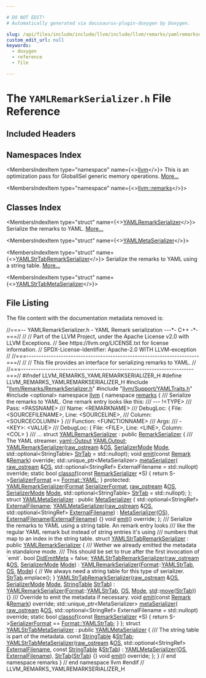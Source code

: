 ```yaml
---

# DO NOT EDIT!
# Automatically generated via docusaurus-plugin-doxygen by Doxygen.

slug: /api/files/include/include/llvm/include/llvm/remarks/yamlremarkserializer-h
custom_edit_url: null
keywords:
  - doxygen
  - reference
  - file

---
```





# The `YAMLRemarkSerializer.h` File Reference

<DoxygenPage pluginConfig={pluginConfig}>



## Included Headers

<IncludesList>
<IncludesListItem
  filePath="llvm/Remarks/RemarkSerializer.h"
  permalink="/docs/api/files/include/include/llvm/include/llvm/remarks/remarkserializer-h"
  isLocal="true" />
<IncludesListItem
  filePath="llvm/Support/YAMLTraits.h"
  permalink="/docs/api/files/include/include/llvm/include/llvm/support/yamltraits-h"
  isLocal="true" />
<IncludesListItem
  filePath="optional"
  permalink=""
  isLocal="false" />
</IncludesList>

## Namespaces Index

<MembersIndex>

<MembersIndexItem
  type="namespace"
  name={<><a href="/docs/api/namespaces/llvm">llvm</a></>}>
This is an optimization pass for GlobalISel generic memory operations. <a href="/docs/api/namespaces/llvm/#details">More...</a>
</MembersIndexItem>

<MembersIndexItem
  type="namespace"
  name={<><a href="/docs/api/namespaces/llvm/remarks">llvm::remarks</a></>}>
</MembersIndexItem>

</MembersIndex>

## Classes Index

<MembersIndex>

<MembersIndexItem
  type="struct"
  name={<><a href="/docs/api/structs/llvm/remarks/yamlremarkserializer">YAMLRemarkSerializer</a></>}>
Serialize the remarks to YAML. <a href="/docs/api/structs/llvm/remarks/yamlremarkserializer/#details">More...</a>
</MembersIndexItem>

<MembersIndexItem
  type="struct"
  name={<><a href="/docs/api/structs/llvm/remarks/yamlmetaserializer">YAMLMetaSerializer</a></>}>
</MembersIndexItem>

<MembersIndexItem
  type="struct"
  name={<><a href="/docs/api/structs/llvm/remarks/yamlstrtabremarkserializer">YAMLStrTabRemarkSerializer</a></>}>
Serialize the remarks to YAML using a string table. <a href="/docs/api/structs/llvm/remarks/yamlstrtabremarkserializer/#details">More...</a>
</MembersIndexItem>

<MembersIndexItem
  type="struct"
  name={<><a href="/docs/api/structs/llvm/remarks/yamlstrtabmetaserializer">YAMLStrTabMetaSerializer</a></>}>
</MembersIndexItem>

</MembersIndex>


## File Listing

The file content with the documentation metadata removed is:

<ProgramListing>

<Link id="l00001" /><CodeLine lineNumber="1"><Highlight kind="comment">//===-- YAMLRemarkSerializer.h - YAML Remark serialization ---&#42;- C++ -&#42;-===//</Highlight><Highlight kind="normal"></Highlight></CodeLine>
<Link id="l00002" /><CodeLine lineNumber="2"><Highlight kind="normal"></Highlight><Highlight kind="comment">//</Highlight><Highlight kind="normal"></Highlight></CodeLine>
<Link id="l00003" /><CodeLine lineNumber="3"><Highlight kind="normal"></Highlight><Highlight kind="comment">// Part of the LLVM Project, under the Apache License v2.0 with LLVM Exceptions.</Highlight><Highlight kind="normal"></Highlight></CodeLine>
<Link id="l00004" /><CodeLine lineNumber="4"><Highlight kind="normal"></Highlight><Highlight kind="comment">// See https://llvm.org/LICENSE.txt for license information.</Highlight><Highlight kind="normal"></Highlight></CodeLine>
<Link id="l00005" /><CodeLine lineNumber="5"><Highlight kind="normal"></Highlight><Highlight kind="comment">// SPDX-License-Identifier: Apache-2.0 WITH LLVM-exception</Highlight><Highlight kind="normal"></Highlight></CodeLine>
<Link id="l00006" /><CodeLine lineNumber="6"><Highlight kind="normal"></Highlight><Highlight kind="comment">//</Highlight><Highlight kind="normal"></Highlight></CodeLine>
<Link id="l00007" /><CodeLine lineNumber="7"><Highlight kind="normal"></Highlight><Highlight kind="comment">//===----------------------------------------------------------------------===//</Highlight><Highlight kind="normal"></Highlight></CodeLine>
<Link id="l00008" /><CodeLine lineNumber="8"><Highlight kind="normal"></Highlight><Highlight kind="comment">//</Highlight><Highlight kind="normal"></Highlight></CodeLine>
<Link id="l00009" /><CodeLine lineNumber="9"><Highlight kind="normal"></Highlight><Highlight kind="comment">// This file provides an interface for serializing remarks to YAML.</Highlight><Highlight kind="normal"></Highlight></CodeLine>
<Link id="l00010" /><CodeLine lineNumber="10"><Highlight kind="normal"></Highlight><Highlight kind="comment">//</Highlight><Highlight kind="normal"></Highlight></CodeLine>
<Link id="l00011" /><CodeLine lineNumber="11"><Highlight kind="normal"></Highlight><Highlight kind="comment">//===----------------------------------------------------------------------===//</Highlight><Highlight kind="normal"></Highlight></CodeLine>
<Link id="l00012" /><CodeLine lineNumber="12"><Highlight kind="normal"></Highlight></CodeLine>
<Link id="l00013" /><CodeLine lineNumber="13"><Highlight kind="normal"></Highlight><Highlight kind="preprocessor">#ifndef LLVM&#95;REMARKS&#95;YAMLREMARKSERIALIZER&#95;H</Highlight><Highlight kind="normal"></Highlight></CodeLine>
<Link id="l00014" /><CodeLine lineNumber="14"><Highlight kind="normal"></Highlight><Highlight kind="preprocessor">#define LLVM&#95;REMARKS&#95;YAMLREMARKSERIALIZER&#95;H</Highlight><Highlight kind="normal"></Highlight></CodeLine>
<Link id="l00015" /><CodeLine lineNumber="15"><Highlight kind="normal"></Highlight></CodeLine>
<Link id="l00016" /><CodeLine lineNumber="16"><Highlight kind="normal"></Highlight><Highlight kind="preprocessor">#include &quot;<a href="/docs/api/files/include/include/llvm/include/llvm/remarks/remarkserializer-h">llvm/Remarks/RemarkSerializer.h</a>&quot;</Highlight><Highlight kind="normal"></Highlight></CodeLine>
<Link id="l00017" /><CodeLine lineNumber="17"><Highlight kind="normal"></Highlight><Highlight kind="preprocessor">#include &quot;<a href="/docs/api/files/include/include/llvm/include/llvm/support/yamltraits-h">llvm/Support/YAMLTraits.h</a>&quot;</Highlight><Highlight kind="normal"></Highlight></CodeLine>
<Link id="l00018" /><CodeLine lineNumber="18"><Highlight kind="normal"></Highlight><Highlight kind="preprocessor">#include &lt;optional&gt;</Highlight><Highlight kind="normal"></Highlight></CodeLine>
<Link id="l00019" /><CodeLine lineNumber="19"><Highlight kind="normal"></Highlight></CodeLine>
<Link id="l00020" /><CodeLine lineNumber="20"><Highlight kind="normal"></Highlight><Highlight kind="keyword">namespace </Highlight><Highlight kind="normal"><a href="/docs/api/namespaces/llvm">llvm</a> &#123;</Highlight></CodeLine>
<Link id="l00021" /><CodeLine lineNumber="21"><Highlight kind="normal"></Highlight><Highlight kind="keyword">namespace </Highlight><Highlight kind="normal"><a href="/docs/api/namespaces/llvm/remarks">remarks</a> &#123;</Highlight></CodeLine>
<Link id="l00022" /><CodeLine lineNumber="22"><Highlight kind="normal"></Highlight><Highlight kind="comment"></Highlight></CodeLine>
<Link id="l00023" /><CodeLine lineNumber="23"><Highlight kind="comment">/// Serialize the remarks to YAML. One remark entry looks like this:</Highlight></CodeLine>
<Link id="l00024" /><CodeLine lineNumber="24"><Highlight kind="comment">/// --- !&lt;TYPE&gt;</Highlight></CodeLine>
<Link id="l00025" /><CodeLine lineNumber="25"><Highlight kind="comment">/// Pass:            &lt;PASSNAME&gt;</Highlight></CodeLine>
<Link id="l00026" /><CodeLine lineNumber="26"><Highlight kind="comment">/// Name:            &lt;REMARKNAME&gt;</Highlight></CodeLine>
<Link id="l00027" /><CodeLine lineNumber="27"><Highlight kind="comment">/// DebugLoc:        &#123; File: &lt;SOURCEFILENAME&gt;, Line: &lt;SOURCELINE&gt;,</Highlight></CodeLine>
<Link id="l00028" /><CodeLine lineNumber="28"><Highlight kind="comment">///                    Column: &lt;SOURCECOLUMN&gt; &#125;</Highlight></CodeLine>
<Link id="l00029" /><CodeLine lineNumber="29"><Highlight kind="comment">/// Function:        &lt;FUNCTIONNAME&gt;</Highlight></CodeLine>
<Link id="l00030" /><CodeLine lineNumber="30"><Highlight kind="comment">/// Args:</Highlight></CodeLine>
<Link id="l00031" /><CodeLine lineNumber="31"><Highlight kind="comment">///   - &lt;KEY&gt;: &lt;VALUE&gt;</Highlight></CodeLine>
<Link id="l00032" /><CodeLine lineNumber="32"><Highlight kind="comment">///     DebugLoc:        &#123; File: &lt;FILE&gt;, Line: &lt;LINE&gt;, Column: &lt;COL&gt; &#125;</Highlight></CodeLine>
<Link id="l00033" /><CodeLine lineNumber="33"><Highlight kind="comment">/// ...</Highlight><Highlight kind="normal"></Highlight></CodeLine>
<Link id="l00034" /><CodeLine lineNumber="34" lineLink="/docs/api/structs/llvm/remarks/yamlremarkserializer"><Highlight kind="normal"></Highlight><Highlight kind="keyword">struct </Highlight><Highlight kind="normal"><a href="/docs/api/structs/llvm/remarks/yamlremarkserializer/#a9ee042fb735b4a3f85c542f1f2470f5a">YAMLRemarkSerializer</a> : </Highlight><Highlight kind="keyword">public</Highlight><Highlight kind="normal"> <a href="/docs/api/structs/llvm/remarks/remarkserializer/#a78423a0a6a3684579a42b75fb2e85875">RemarkSerializer</a> &#123;</Highlight><Highlight kind="comment"></Highlight></CodeLine>
<Link id="l00035" /><CodeLine lineNumber="35"><Highlight kind="comment">  /// The YAML streamer.</Highlight><Highlight kind="normal"></Highlight></CodeLine>
<Link id="l00036" /><CodeLine lineNumber="36" lineLink="/docs/api/structs/llvm/remarks/yamlremarkserializer/#ad3b62e6d4b9873faebab0f6292bc6ad7"><Highlight kind="normal">  <a href="/docs/api/classes/llvm/yaml/output">yaml::Output</a> <a href="/docs/api/structs/llvm/remarks/yamlremarkserializer/#ad3b62e6d4b9873faebab0f6292bc6ad7">YAMLOutput</a>;</Highlight></CodeLine>
<Link id="l00037" /><CodeLine lineNumber="37"><Highlight kind="normal"></Highlight></CodeLine>
<Link id="l00038" /><CodeLine lineNumber="38"><Highlight kind="normal">  <a href="/docs/api/structs/llvm/remarks/yamlremarkserializer/#a9ee042fb735b4a3f85c542f1f2470f5a">YAMLRemarkSerializer</a>(<a href="/docs/api/classes/llvm/raw-ostream">raw&#95;ostream</a> &amp;<a href="/docs/api/structs/llvm/remarks/remarkserializer/#ac7d21a17c33bd0fbb700107a19468973">OS</a>, <a href="/docs/api/namespaces/llvm/remarks/#ae5b0a3a7cf356fc6c7602b8279061a66">SerializerMode</a> <a href="/docs/api/structs/llvm/remarks/remarkserializer/#a0bd374f9c556edbdf166ed6d981f5b6f">Mode</a>,</Highlight></CodeLine>
<Link id="l00039" /><CodeLine lineNumber="39"><Highlight kind="normal">                       std::optional&lt;StringTable&gt; <a href="/docs/api/structs/llvm/remarks/remarkserializer/#aa72574e7bd50aa35940e878f31635e1a">StrTab</a> = std::nullopt);</Highlight></CodeLine>
<Link id="l00040" /><CodeLine lineNumber="40"><Highlight kind="normal"></Highlight></CodeLine>
<Link id="l00041" /><CodeLine lineNumber="41"><Highlight kind="normal">  </Highlight><Highlight kind="keywordtype">void</Highlight><Highlight kind="normal"> <a href="/docs/api/structs/llvm/remarks/yamlremarkserializer/#acebdec0acf70451585df4afff45e9fd5">emit</a>(</Highlight><Highlight kind="keyword">const</Highlight><Highlight kind="normal"> <a href="/docs/api/structs/llvm/remarks/remark">Remark</a> &amp;<a href="/docs/api/structs/llvm/remarks/remark">Remark</a>) </Highlight><Highlight kind="keyword">override</Highlight><Highlight kind="normal">;</Highlight></CodeLine>
<Link id="l00042" /><CodeLine lineNumber="42"><Highlight kind="normal">  std::unique&#95;ptr&lt;MetaSerializer&gt; <a href="/docs/api/structs/llvm/remarks/yamlremarkserializer/#a87a149d14b01d4cd2ee817b0d4512f7b">metaSerializer</a>(</Highlight></CodeLine>
<Link id="l00043" /><CodeLine lineNumber="43"><Highlight kind="normal">      <a href="/docs/api/classes/llvm/raw-ostream">raw&#95;ostream</a> &amp;<a href="/docs/api/structs/llvm/remarks/remarkserializer/#ac7d21a17c33bd0fbb700107a19468973">OS</a>,</Highlight></CodeLine>
<Link id="l00044" /><CodeLine lineNumber="44"><Highlight kind="normal">      std::optional&lt;StringRef&gt; ExternalFilename = std::nullopt) </Highlight><Highlight kind="keyword">override</Highlight><Highlight kind="normal">;</Highlight></CodeLine>
<Link id="l00045" /><CodeLine lineNumber="45"><Highlight kind="normal"></Highlight></CodeLine>
<Link id="l00046" /><CodeLine lineNumber="46" lineLink="/docs/api/structs/llvm/remarks/yamlremarkserializer/#accf7ee322df6d247bc8f7bc7646f22cd"><Highlight kind="normal">  </Highlight><Highlight kind="keyword">static</Highlight><Highlight kind="normal"> </Highlight><Highlight kind="keywordtype">bool</Highlight><Highlight kind="normal"> <a href="/docs/api/structs/llvm/remarks/yamlremarkserializer/#accf7ee322df6d247bc8f7bc7646f22cd">classof</a>(</Highlight><Highlight kind="keyword">const</Highlight><Highlight kind="normal"> <a href="/docs/api/structs/llvm/remarks/remarkserializer/#a78423a0a6a3684579a42b75fb2e85875">RemarkSerializer</a> &#42;S) &#123;</Highlight></CodeLine>
<Link id="l00047" /><CodeLine lineNumber="47"><Highlight kind="normal">    </Highlight><Highlight kind="keywordflow">return</Highlight><Highlight kind="normal"> S-&gt;<a href="/docs/api/structs/llvm/remarks/remarkserializer/#a062e25757dafc42e1222cb5df962d267">SerializerFormat</a> == <a href="/docs/api/namespaces/llvm/remarks/#a6e038f443b9029221c590524f08be0bea9463f87bbed1fcdacfb8d40e185ca2bc">Format::YAML</a>;</Highlight></CodeLine>
<Link id="l00048" /><CodeLine lineNumber="48"><Highlight kind="normal">  &#125;</Highlight></CodeLine>
<Link id="l00049" /><CodeLine lineNumber="49"><Highlight kind="normal"></Highlight></CodeLine>
<Link id="l00050" /><CodeLine lineNumber="50"><Highlight kind="normal"></Highlight><Highlight kind="keyword">protected</Highlight><Highlight kind="normal">:</Highlight></CodeLine>
<Link id="l00051" /><CodeLine lineNumber="51"><Highlight kind="normal">  <a href="/docs/api/structs/llvm/remarks/yamlremarkserializer/#a9ee042fb735b4a3f85c542f1f2470f5a">YAMLRemarkSerializer</a>(<a href="/docs/api/namespaces/llvm/remarks/#a6e038f443b9029221c590524f08be0be">Format</a> <a href="/docs/api/structs/llvm/remarks/remarkserializer/#a062e25757dafc42e1222cb5df962d267">SerializerFormat</a>, <a href="/docs/api/classes/llvm/raw-ostream">raw&#95;ostream</a> &amp;<a href="/docs/api/structs/llvm/remarks/remarkserializer/#ac7d21a17c33bd0fbb700107a19468973">OS</a>,</Highlight></CodeLine>
<Link id="l00052" /><CodeLine lineNumber="52"><Highlight kind="normal">                       <a href="/docs/api/namespaces/llvm/remarks/#ae5b0a3a7cf356fc6c7602b8279061a66">SerializerMode</a> <a href="/docs/api/files/lib/lib/codegen/regallocevictionadvisor-cpp/#aef71c4b21823f236e70cc6d62375adcd">Mode</a>,</Highlight></CodeLine>
<Link id="l00053" /><CodeLine lineNumber="53"><Highlight kind="normal">                       std::optional&lt;StringTable&gt; <a href="/docs/api/structs/llvm/remarks/remarkserializer/#aa72574e7bd50aa35940e878f31635e1a">StrTab</a> = std::nullopt);</Highlight></CodeLine>
<Link id="l00054" /><CodeLine lineNumber="54"><Highlight kind="normal">&#125;;</Highlight></CodeLine>
<Link id="l00055" /><CodeLine lineNumber="55"><Highlight kind="normal"></Highlight></CodeLine>
<Link id="l00056" /><CodeLine lineNumber="56" lineLink="/docs/api/structs/llvm/remarks/yamlmetaserializer"><Highlight kind="normal"></Highlight><Highlight kind="keyword">struct </Highlight><Highlight kind="normal"><a href="/docs/api/structs/llvm/remarks/yamlmetaserializer/#ab0718fe9f550651ad24a84f4fff29112">YAMLMetaSerializer</a> : </Highlight><Highlight kind="keyword">public</Highlight><Highlight kind="normal"> <a href="/docs/api/structs/llvm/remarks/metaserializer/#a1cb3cac1778548d416c314cef4b40fb7">MetaSerializer</a> &#123;</Highlight></CodeLine>
<Link id="l00057" /><CodeLine lineNumber="57" lineLink="/docs/api/structs/llvm/remarks/yamlmetaserializer/#a6dc3112c50bfad746a0a56032d8dee67"><Highlight kind="normal">  std::optional&lt;StringRef&gt; <a href="/docs/api/structs/llvm/remarks/yamlmetaserializer/#a6dc3112c50bfad746a0a56032d8dee67">ExternalFilename</a>;</Highlight></CodeLine>
<Link id="l00058" /><CodeLine lineNumber="58"><Highlight kind="normal"></Highlight></CodeLine>
<Link id="l00059" /><CodeLine lineNumber="59" lineLink="/docs/api/structs/llvm/remarks/yamlmetaserializer/#ab0718fe9f550651ad24a84f4fff29112"><Highlight kind="normal">  <a href="/docs/api/structs/llvm/remarks/yamlmetaserializer/#ab0718fe9f550651ad24a84f4fff29112">YAMLMetaSerializer</a>(<a href="/docs/api/classes/llvm/raw-ostream">raw&#95;ostream</a> &amp;<a href="/docs/api/structs/llvm/remarks/metaserializer/#a2c346057431cc76d6a8d6e080c1e79f9">OS</a>, std::optional&lt;StringRef&gt; <a href="/docs/api/structs/llvm/remarks/yamlmetaserializer/#a6dc3112c50bfad746a0a56032d8dee67">ExternalFilename</a>)</Highlight></CodeLine>
<Link id="l00060" /><CodeLine lineNumber="60"><Highlight kind="normal">      : <a href="/docs/api/structs/llvm/remarks/metaserializer/#a1cb3cac1778548d416c314cef4b40fb7">MetaSerializer</a>(<a href="/docs/api/structs/llvm/remarks/metaserializer/#a2c346057431cc76d6a8d6e080c1e79f9">OS</a>), <a href="/docs/api/structs/llvm/remarks/yamlmetaserializer/#a6dc3112c50bfad746a0a56032d8dee67">ExternalFilename</a>(<a href="/docs/api/structs/llvm/remarks/yamlmetaserializer/#a6dc3112c50bfad746a0a56032d8dee67">ExternalFilename</a>) &#123;&#125;</Highlight></CodeLine>
<Link id="l00061" /><CodeLine lineNumber="61"><Highlight kind="normal"></Highlight></CodeLine>
<Link id="l00062" /><CodeLine lineNumber="62"><Highlight kind="normal">  </Highlight><Highlight kind="keywordtype">void</Highlight><Highlight kind="normal"> <a href="/docs/api/structs/llvm/remarks/yamlmetaserializer/#af4f9732aa7dd0d4a322d2ff1006b97ef">emit</a>() </Highlight><Highlight kind="keyword">override</Highlight><Highlight kind="normal">;</Highlight></CodeLine>
<Link id="l00063" /><CodeLine lineNumber="63"><Highlight kind="normal">&#125;;</Highlight></CodeLine>
<Link id="l00064" /><CodeLine lineNumber="64"><Highlight kind="normal"></Highlight><Highlight kind="comment"></Highlight></CodeLine>
<Link id="l00065" /><CodeLine lineNumber="65"><Highlight kind="comment">/// Serialize the remarks to YAML using a string table. An remark entry looks</Highlight></CodeLine>
<Link id="l00066" /><CodeLine lineNumber="66"><Highlight kind="comment">/// like the regular YAML remark but instead of string entries it&#39;s using</Highlight></CodeLine>
<Link id="l00067" /><CodeLine lineNumber="67"><Highlight kind="comment">/// numbers that map to an index in the string table.</Highlight><Highlight kind="normal"></Highlight></CodeLine>
<Link id="l00068" /><CodeLine lineNumber="68" lineLink="/docs/api/structs/llvm/remarks/yamlstrtabremarkserializer"><Highlight kind="normal"></Highlight><Highlight kind="keyword">struct </Highlight><Highlight kind="normal"><a href="/docs/api/structs/llvm/remarks/yamlstrtabremarkserializer/#a1538564a561d291841240ba62c98ee82">YAMLStrTabRemarkSerializer</a> : </Highlight><Highlight kind="keyword">public</Highlight><Highlight kind="normal"> <a href="/docs/api/structs/llvm/remarks/yamlremarkserializer/#a9ee042fb735b4a3f85c542f1f2470f5a">YAMLRemarkSerializer</a> &#123;</Highlight><Highlight kind="comment"></Highlight></CodeLine>
<Link id="l00069" /><CodeLine lineNumber="69"><Highlight kind="comment">  /// Wether we already emitted the metadata in standalone mode.</Highlight></CodeLine>
<Link id="l00070" /><CodeLine lineNumber="70"><Highlight kind="comment">  /// This should be set to true after the first invocation of &#96;emit&#96;.</Highlight><Highlight kind="normal"></Highlight></CodeLine>
<Link id="l00071" /><CodeLine lineNumber="71" lineLink="/docs/api/structs/llvm/remarks/yamlstrtabremarkserializer/#ae42485b75dd5ba8645c328b5612afc64"><Highlight kind="normal">  </Highlight><Highlight kind="keywordtype">bool</Highlight><Highlight kind="normal"> <a href="/docs/api/structs/llvm/remarks/yamlstrtabremarkserializer/#ae42485b75dd5ba8645c328b5612afc64">DidEmitMeta</a> = </Highlight><Highlight kind="keyword">false</Highlight><Highlight kind="normal">;</Highlight></CodeLine>
<Link id="l00072" /><CodeLine lineNumber="72"><Highlight kind="normal"></Highlight></CodeLine>
<Link id="l00073" /><CodeLine lineNumber="73" lineLink="/docs/api/structs/llvm/remarks/yamlstrtabremarkserializer/#a1538564a561d291841240ba62c98ee82"><Highlight kind="normal">  <a href="/docs/api/structs/llvm/remarks/yamlstrtabremarkserializer/#a1538564a561d291841240ba62c98ee82">YAMLStrTabRemarkSerializer</a>(<a href="/docs/api/classes/llvm/raw-ostream">raw&#95;ostream</a> &amp;<a href="/docs/api/structs/llvm/remarks/remarkserializer/#ac7d21a17c33bd0fbb700107a19468973">OS</a>, <a href="/docs/api/namespaces/llvm/remarks/#ae5b0a3a7cf356fc6c7602b8279061a66">SerializerMode</a> <a href="/docs/api/structs/llvm/remarks/remarkserializer/#a0bd374f9c556edbdf166ed6d981f5b6f">Mode</a>)</Highlight></CodeLine>
<Link id="l00074" /><CodeLine lineNumber="74"><Highlight kind="normal">      : <a href="/docs/api/structs/llvm/remarks/yamlremarkserializer/#a9ee042fb735b4a3f85c542f1f2470f5a">YAMLRemarkSerializer</a>(<a href="/docs/api/namespaces/llvm/remarks/#a6e038f443b9029221c590524f08be0be">Format</a>::<a href="/docs/api/namespaces/llvm/remarks/#a6e038f443b9029221c590524f08be0bea8bc4f729719767dd102c6ac3e55adf1d">YAMLStrTab</a>, <a href="/docs/api/structs/llvm/remarks/remarkserializer/#ac7d21a17c33bd0fbb700107a19468973">OS</a>, <a href="/docs/api/structs/llvm/remarks/remarkserializer/#a0bd374f9c556edbdf166ed6d981f5b6f">Mode</a>) &#123;</Highlight></CodeLine>
<Link id="l00075" /><CodeLine lineNumber="75"><Highlight kind="normal">    </Highlight><Highlight kind="comment">// We always need a string table for this type of serializer.</Highlight><Highlight kind="normal"></Highlight></CodeLine>
<Link id="l00076" /><CodeLine lineNumber="76"><Highlight kind="normal">    <a href="/docs/api/structs/llvm/remarks/remarkserializer/#aa72574e7bd50aa35940e878f31635e1a">StrTab</a>.emplace();</Highlight></CodeLine>
<Link id="l00077" /><CodeLine lineNumber="77"><Highlight kind="normal">  &#125;</Highlight></CodeLine>
<Link id="l00078" /><CodeLine lineNumber="78" lineLink="/docs/api/structs/llvm/remarks/yamlstrtabremarkserializer/#a13c03c1f5dd1b7e0c9dec4bd7210dfe6"><Highlight kind="normal">  <a href="/docs/api/structs/llvm/remarks/yamlstrtabremarkserializer/#a13c03c1f5dd1b7e0c9dec4bd7210dfe6">YAMLStrTabRemarkSerializer</a>(<a href="/docs/api/classes/llvm/raw-ostream">raw&#95;ostream</a> &amp;<a href="/docs/api/structs/llvm/remarks/remarkserializer/#ac7d21a17c33bd0fbb700107a19468973">OS</a>, <a href="/docs/api/namespaces/llvm/remarks/#ae5b0a3a7cf356fc6c7602b8279061a66">SerializerMode</a> <a href="/docs/api/structs/llvm/remarks/remarkserializer/#a0bd374f9c556edbdf166ed6d981f5b6f">Mode</a>,</Highlight></CodeLine>
<Link id="l00079" /><CodeLine lineNumber="79"><Highlight kind="normal">                             <a href="/docs/api/structs/llvm/remarks/stringtable">StringTable</a> <a href="/docs/api/structs/llvm/remarks/remarkserializer/#aa72574e7bd50aa35940e878f31635e1a">StrTab</a>)</Highlight></CodeLine>
<Link id="l00080" /><CodeLine lineNumber="80"><Highlight kind="normal">      : <a href="/docs/api/structs/llvm/remarks/yamlremarkserializer/#a9ee042fb735b4a3f85c542f1f2470f5a">YAMLRemarkSerializer</a>(<a href="/docs/api/namespaces/llvm/remarks/#a6e038f443b9029221c590524f08be0be">Format</a>::<a href="/docs/api/namespaces/llvm/remarks/#a6e038f443b9029221c590524f08be0bea8bc4f729719767dd102c6ac3e55adf1d">YAMLStrTab</a>, <a href="/docs/api/structs/llvm/remarks/remarkserializer/#ac7d21a17c33bd0fbb700107a19468973">OS</a>, <a href="/docs/api/structs/llvm/remarks/remarkserializer/#a0bd374f9c556edbdf166ed6d981f5b6f">Mode</a>, <a href="/docs/api/namespaces/std">std</a>::<a href="/docs/api/namespaces/llvm/#abfc9c7ecf70f66901e439f7c04ef3dbb">move</a>(<a href="/docs/api/structs/llvm/remarks/remarkserializer/#aa72574e7bd50aa35940e878f31635e1a">StrTab</a>)) &#123;&#125;</Highlight></CodeLine>
<Link id="l00081" /><CodeLine lineNumber="81"><Highlight kind="normal"></Highlight><Highlight kind="comment"></Highlight></CodeLine>
<Link id="l00082" /><CodeLine lineNumber="82"><Highlight kind="comment">  /// Override to emit the metadata if necessary.</Highlight><Highlight kind="normal"></Highlight></CodeLine>
<Link id="l00083" /><CodeLine lineNumber="83"><Highlight kind="normal">  </Highlight><Highlight kind="keywordtype">void</Highlight><Highlight kind="normal"> <a href="/docs/api/structs/llvm/remarks/yamlstrtabremarkserializer/#ac321611d7f64e5a3712b6d0ea9d21826">emit</a>(</Highlight><Highlight kind="keyword">const</Highlight><Highlight kind="normal"> <a href="/docs/api/structs/llvm/remarks/remark">Remark</a> &amp;<a href="/docs/api/structs/llvm/remarks/remark">Remark</a>) </Highlight><Highlight kind="keyword">override</Highlight><Highlight kind="normal">;</Highlight></CodeLine>
<Link id="l00084" /><CodeLine lineNumber="84"><Highlight kind="normal"></Highlight></CodeLine>
<Link id="l00085" /><CodeLine lineNumber="85"><Highlight kind="normal">  std::unique&#95;ptr&lt;MetaSerializer&gt; <a href="/docs/api/structs/llvm/remarks/yamlstrtabremarkserializer/#a6fd63507b71878474a5782e7fa8e10f2">metaSerializer</a>(</Highlight></CodeLine>
<Link id="l00086" /><CodeLine lineNumber="86"><Highlight kind="normal">      <a href="/docs/api/classes/llvm/raw-ostream">raw&#95;ostream</a> &amp;<a href="/docs/api/structs/llvm/remarks/remarkserializer/#ac7d21a17c33bd0fbb700107a19468973">OS</a>,</Highlight></CodeLine>
<Link id="l00087" /><CodeLine lineNumber="87"><Highlight kind="normal">      std::optional&lt;StringRef&gt; ExternalFilename = std::nullopt) </Highlight><Highlight kind="keyword">override</Highlight><Highlight kind="normal">;</Highlight></CodeLine>
<Link id="l00088" /><CodeLine lineNumber="88"><Highlight kind="normal"></Highlight></CodeLine>
<Link id="l00089" /><CodeLine lineNumber="89" lineLink="/docs/api/structs/llvm/remarks/yamlstrtabremarkserializer/#a0c4a0345364e9d846274bf2e786193d5"><Highlight kind="normal">  </Highlight><Highlight kind="keyword">static</Highlight><Highlight kind="normal"> </Highlight><Highlight kind="keywordtype">bool</Highlight><Highlight kind="normal"> <a href="/docs/api/structs/llvm/remarks/yamlstrtabremarkserializer/#a0c4a0345364e9d846274bf2e786193d5">classof</a>(</Highlight><Highlight kind="keyword">const</Highlight><Highlight kind="normal"> <a href="/docs/api/structs/llvm/remarks/remarkserializer">RemarkSerializer</a> &#42;S) &#123;</Highlight></CodeLine>
<Link id="l00090" /><CodeLine lineNumber="90"><Highlight kind="normal">    </Highlight><Highlight kind="keywordflow">return</Highlight><Highlight kind="normal"> S-&gt;<a href="/docs/api/structs/llvm/remarks/remarkserializer/#a062e25757dafc42e1222cb5df962d267">SerializerFormat</a> == <a href="/docs/api/namespaces/llvm/remarks/#a6e038f443b9029221c590524f08be0bea8bc4f729719767dd102c6ac3e55adf1d">Format::YAMLStrTab</a>;</Highlight></CodeLine>
<Link id="l00091" /><CodeLine lineNumber="91"><Highlight kind="normal">  &#125;</Highlight></CodeLine>
<Link id="l00092" /><CodeLine lineNumber="92"><Highlight kind="normal">&#125;;</Highlight></CodeLine>
<Link id="l00093" /><CodeLine lineNumber="93"><Highlight kind="normal"></Highlight></CodeLine>
<Link id="l00094" /><CodeLine lineNumber="94" lineLink="/docs/api/structs/llvm/remarks/yamlstrtabmetaserializer"><Highlight kind="normal"></Highlight><Highlight kind="keyword">struct </Highlight><Highlight kind="normal"><a href="/docs/api/structs/llvm/remarks/yamlstrtabmetaserializer/#a035a57f96826bd690912f4c015cf1edd">YAMLStrTabMetaSerializer</a> : </Highlight><Highlight kind="keyword">public</Highlight><Highlight kind="normal"> <a href="/docs/api/structs/llvm/remarks/yamlmetaserializer/#ab0718fe9f550651ad24a84f4fff29112">YAMLMetaSerializer</a> &#123;</Highlight><Highlight kind="comment"></Highlight></CodeLine>
<Link id="l00095" /><CodeLine lineNumber="95"><Highlight kind="comment">  /// The string table is part of the metadata.</Highlight><Highlight kind="normal"></Highlight></CodeLine>
<Link id="l00096" /><CodeLine lineNumber="96" lineLink="/docs/api/structs/llvm/remarks/yamlstrtabmetaserializer/#a631588b293ed592ea7b03e758dc2c620"><Highlight kind="normal">  </Highlight><Highlight kind="keyword">const</Highlight><Highlight kind="normal"> <a href="/docs/api/structs/llvm/remarks/stringtable">StringTable</a> &amp;<a href="/docs/api/structs/llvm/remarks/yamlstrtabmetaserializer/#a631588b293ed592ea7b03e758dc2c620">StrTab</a>;</Highlight></CodeLine>
<Link id="l00097" /><CodeLine lineNumber="97"><Highlight kind="normal"></Highlight></CodeLine>
<Link id="l00098" /><CodeLine lineNumber="98" lineLink="/docs/api/structs/llvm/remarks/yamlstrtabmetaserializer/#a035a57f96826bd690912f4c015cf1edd"><Highlight kind="normal">  <a href="/docs/api/structs/llvm/remarks/yamlstrtabmetaserializer/#a035a57f96826bd690912f4c015cf1edd">YAMLStrTabMetaSerializer</a>(<a href="/docs/api/classes/llvm/raw-ostream">raw&#95;ostream</a> &amp;<a href="/docs/api/structs/llvm/remarks/metaserializer/#a2c346057431cc76d6a8d6e080c1e79f9">OS</a>,</Highlight></CodeLine>
<Link id="l00099" /><CodeLine lineNumber="99"><Highlight kind="normal">                           std::optional&lt;StringRef&gt; <a href="/docs/api/structs/llvm/remarks/yamlmetaserializer/#a6dc3112c50bfad746a0a56032d8dee67">ExternalFilename</a>,</Highlight></CodeLine>
<Link id="l00100" /><CodeLine lineNumber="100"><Highlight kind="normal">                           </Highlight><Highlight kind="keyword">const</Highlight><Highlight kind="normal"> <a href="/docs/api/structs/llvm/remarks/stringtable">StringTable</a> &amp;<a href="/docs/api/structs/llvm/remarks/yamlstrtabmetaserializer/#a631588b293ed592ea7b03e758dc2c620">StrTab</a>)</Highlight></CodeLine>
<Link id="l00101" /><CodeLine lineNumber="101"><Highlight kind="normal">      : <a href="/docs/api/structs/llvm/remarks/yamlmetaserializer/#ab0718fe9f550651ad24a84f4fff29112">YAMLMetaSerializer</a>(<a href="/docs/api/structs/llvm/remarks/metaserializer/#a2c346057431cc76d6a8d6e080c1e79f9">OS</a>, <a href="/docs/api/structs/llvm/remarks/yamlmetaserializer/#a6dc3112c50bfad746a0a56032d8dee67">ExternalFilename</a>), <a href="/docs/api/structs/llvm/remarks/yamlstrtabmetaserializer/#a631588b293ed592ea7b03e758dc2c620">StrTab</a>(<a href="/docs/api/structs/llvm/remarks/yamlstrtabmetaserializer/#a631588b293ed592ea7b03e758dc2c620">StrTab</a>) &#123;&#125;</Highlight></CodeLine>
<Link id="l00102" /><CodeLine lineNumber="102"><Highlight kind="normal"></Highlight></CodeLine>
<Link id="l00103" /><CodeLine lineNumber="103"><Highlight kind="normal">  </Highlight><Highlight kind="keywordtype">void</Highlight><Highlight kind="normal"> <a href="/docs/api/structs/llvm/remarks/yamlstrtabmetaserializer/#a4f79875bf4c89a2d66e07aeac18d6ce8">emit</a>() </Highlight><Highlight kind="keyword">override</Highlight><Highlight kind="normal">;</Highlight></CodeLine>
<Link id="l00104" /><CodeLine lineNumber="104"><Highlight kind="normal">&#125;;</Highlight></CodeLine>
<Link id="l00105" /><CodeLine lineNumber="105"><Highlight kind="normal"></Highlight></CodeLine>
<Link id="l00106" /><CodeLine lineNumber="106"><Highlight kind="normal">&#125; </Highlight><Highlight kind="comment">// end namespace remarks</Highlight><Highlight kind="normal"></Highlight></CodeLine>
<Link id="l00107" /><CodeLine lineNumber="107"><Highlight kind="normal">&#125; </Highlight><Highlight kind="comment">// end namespace llvm</Highlight><Highlight kind="normal"></Highlight></CodeLine>
<Link id="l00108" /><CodeLine lineNumber="108"><Highlight kind="normal"></Highlight></CodeLine>
<Link id="l00109" /><CodeLine lineNumber="109"><Highlight kind="normal"></Highlight><Highlight kind="preprocessor">#endif </Highlight><Highlight kind="comment">// LLVM&#95;REMARKS&#95;YAMLREMARKSERIALIZER&#95;H</Highlight><Highlight kind="normal"></Highlight></CodeLine>

</ProgramListing>


</DoxygenPage>
